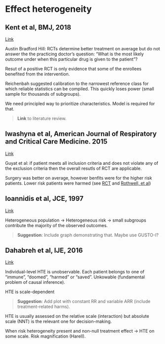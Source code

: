 # Effect heterogeneity {-}

## Kent et al, BMJ, 2018 {-}

[Link](https://www.bmj.com/content/363/bmj.k4245)

Austin Bradford Hill: RCTs determine better treatment on average but do not
answer the the practicing doctor's question: "What is the most likely outcome
under when this particular drug is given to the patient"?

Resut of a positive RCT is only evidence that some of the enrollees benefited
from the intervention.

Reichenbah suggested calibration to the narrowest reference class for which
reliable statistics can be compiled. This quickly loses power (small sample for
thousands of subgroups).

We need principled way to prioritize characteristics. Model is required for
that.

> **Link** to literature review.

## Iwashyna et al, American Journal of Respiratory and Critical Care Medicine. 2015 {-}

[Link](https://www.atsjournals.org/doi/10.1164/rccm.201411-2125CP?url_ver=Z39.88-2003&rfr_id=ori:rid:crossref.org&rfr_dat=cr_pub%20%200pubmed)

Guyat et al: if patient meets all inclusion criteria and does not violate any of
the exclusion criteria then the overall resutls of RCT are applicable.

Surgery was better on average, however benfits were for the higher risk
patients. Lower risk patients were harmed (see
[RCT](https://www.thelancet.com/action/showPdf?pii=S0140-6736%2897%2909292-1)
and [Rothwell, et al](https://pubmed.ncbi.nlm.nih.gov/10382694/))

## Ioannidis et al, JCE, 1997 {-}

[Link](https://www.sciencedirect.com/science/article/pii/S0895435697001492)

Heterogeneous population -> Heterogeneous risk -> small subgroups contribute the
majority of the observed outcomes.

> **Suggestion**: Include graph demonstrating that. Maybe use GUSTO-I?

## Dahabreh et al, IJE, 2016 {-}

[Link](https://academic.oup.com/ije/article/45/6/2184/2670316?login=true)

Individual-level HTE is unobservable. Each patient belongs to one of "immune",
"doomed", "harmed" or "saved". Unkowable (fundamental problem of causal
inference).

HTE is scale-dependent

> **Suggestion**: Add plot with constant RR and variable ARR (include
> treatment-related harms).

HTE is usually assessed on the relative scale (interaction) but absolute scale
(NNT) is the relevant one for decision-making.

When risk heterogeneity present and non-null treatment effect -> HTE on some
scale. Risk magnification (Harell).
